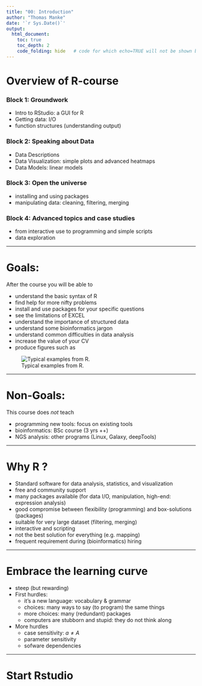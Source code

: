 ```yaml
---
title: "00: Introduction"
author: "Thomas Manke"
date: '`r Sys.Date()`'
output: 
  html_document:
    toc: true
    toc_depth: 2
    code_folding: hide   # code for which echo=TRUE will not be shown but folded
---
```


# Overview of R-course

### Block 1: Groundwork
* Intro to RStudio: a GUI for R
* Getting data: I/O
* function structures (understanding output)

### Block 2: Speaking about Data 
* Data Descriptions
* Data Visualization: simple plots and advanced heatmaps
* Data Models: linear models

### Block 3: Open the universe
* installing and using packages
* manipulating data: cleaning, filtering, merging

### Block 4: Advanced topics and case studies
* from interactive use to programming and simple scripts
* data exploration



***

# Goals: 
After the course you will be able to

* understand the basic syntax of R
* find help for more nifty problems
* install and use packages for your specific questions
* see the limitations of EXCEL
* understand the importance of structured data
* understand some bioinformatics jargon
* understand common difficulties in data analysis
* increase the value of your CV
* produce figures such as

![Typical examples from R.](images/sample_plots.png)

[//]: # http://www.r-graph-gallery.com/all-graphs/

***

# Non-Goals:
This course does *not* teach 

* programming new tools: focus on existing tools
* bioinformatics: BSc course (3 yrs ++)
* NGS analysis: other programs (Linux, Galaxy, deepTools)

***

# Why R ?
* Standard software for data analysis, statistics, and visualization
* free and community support
* many packages available (for data I/O, manipulation, high-end: expression analysis)
* good compromise between flexibility (programming) and box-solutions (packages)
* suitable for very large dataset (filtering, merging)
* interactive and scripting
* not the best solution for everything (e.g. mapping)
* frequent requirement during (bioinformatics) hiring

***

# Embrace the learning curve 

*  steep (but rewarding)
* First hurdles:
  * it's a new language: vocabulary & grammar
  * choices: many ways to say (to program) the same things
  * more choices: many (redundant) packages
  * computers are stubborn and stupid: they do not think along
* More hurdles
  * case sensitivity: $a \ne A$
  * parameter sensitivity
  * sofware dependencies

***

# Start Rstudio